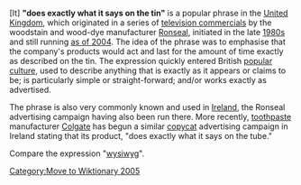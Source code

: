 [[Category:Move to Wiktionary 2005]]
{{rfd}}

[It] '''"does exactly what it says on the tin"''' is a popular phrase in the [[United Kingdom]], which originated in a series of [[television commercials]] by the woodstain and wood-dye manufacturer [[Ronseal]], initiated in the late [[1980s]] and still running [[as of 2004]]. The idea of the phrase was to emphasise that the company's products would act and last for the amount of time exactly as described on the tin. The expression quickly entered British [[popular culture]], used to describe anything that is exactly as it appears or claims to be; is particularly simple or straight-forward; and/or works exactly as advertised.

The phrase is also very commonly known and used in [[Republic of Ireland|Ireland]], the Ronseal advertising campaign having also been run there. More recently, [[toothpaste]] manufacturer [[Colgate]] has begun a similar [[copycat]] advertising campaign in Ireland stating that its product, "does exactly what it says on the tube."

Compare the expression "[[wysiwyg]]".